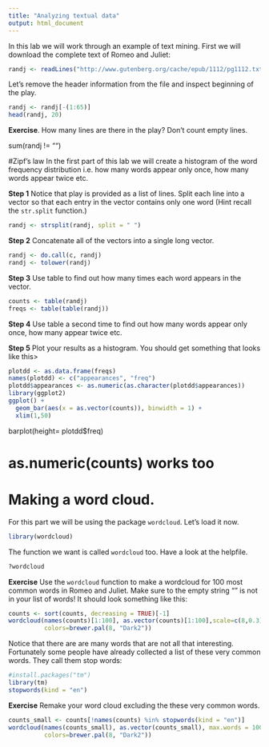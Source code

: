 ```yaml
---
title: "Analyzing textual data"
output: html_document
---
```


In this lab we will work through an example of text mining. First we will download the complete text of Romeo and Juliet:
```r
randj <- readLines("http://www.gutenberg.org/cache/epub/1112/pg1112.txt")
```

Let's remove the header information from the file and inspect beginning of the play.
```r
randj <- randj[-(1:65)]
head(randj, 20)
```
**Exercise**. How many lines are there in the play? Don't count empty lines.

sum(randj != "")

#Zipf's law
In the first part of this lab we will create a histogram of the word frequency distribution i.e. how many words appear only once, how many words appear twice etc. 

**Step 1** Notice that play is provided as a list of lines. Split each line into a vector so that each entry in the vector contains only one word (Hint recall the ``str.split`` function.)

```r
randj <- strsplit(randj, split = " ")
```

**Step 2** Concatenate all of the vectors into a single long vector.

```r
randj <- do.call(c, randj)
randj <- tolower(randj)
```

**Step 3** Use table to find out how many times each word appears in the vector.
```r
counts <- table(randj)
freqs <- table(table(randj))
```


**Step 4** Use table a second time to find out how many words appear only once, how many appear twice etc.

**Step 5** Plot your results as a histogram. You should get something that looks like this>

```r
plotdd <- as.data.frame(freqs)
names(plotdd) <- c("appearances", "freq")
plotdd$appearances <- as.numeric(as.character(plotdd$appearances))
library(ggplot2)
ggplot() +
  geom_bar(aes(x = as.vector(counts)), binwidth = 1) +
  xlim(1,50)
```
barplot(height= plotdd$freq)

# as.numeric(counts) works too

# Making a word cloud.
For this part we will be using the package ```wordcloud```. Let's load it now.
```r
library(wordcloud)
```

The function we want is called ```wordcloud``` too. Have a look at the helpfile. 

```r
?wordcloud
```

**Exercise** Use the ```wordcloud``` function to make a wordcloud for 100 most common words in Romeo and Juliet. Make sure to the empty string "" is not in your list of words! It should look something like this:

```r
counts <- sort(counts, decreasing = TRUE)[-1]
wordcloud(names(counts)[1:100], as.vector(counts)[1:100],scale=c(8,0.3),
          colors=brewer.pal(8, "Dark2"))
```

Notice that there are are many words that are not all that interesting. Fortunately some people have already collected a list of these very common words. They call them stop words:

```r
#install.packages("tm")
library(tm)
stopwords(kind = "en")
```

**Exercise** Remake your word cloud excluding the these very common words.

```r
counts_small <- counts[!names(counts) %in% stopwords(kind = "en")]
wordcloud(names(counts_small), as.vector(counts_small), max.words = 100,scale=c(8,0.3),
          colors=brewer.pal(8, "Dark2"))
```

